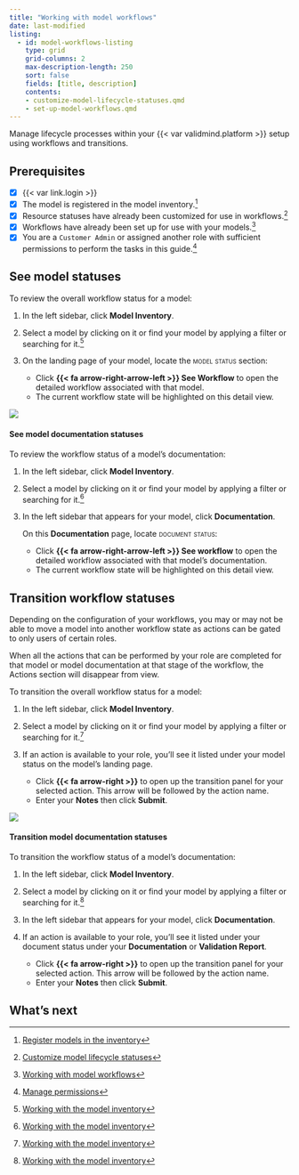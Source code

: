 ```yaml
---
title: "Working with model workflows"
date: last-modified
listing:
  - id: model-workflows-listing
    type: grid
    grid-columns: 2
    max-description-length: 250
    sort: false
    fields: [title, description]
    contents:
    - customize-model-lifecycle-statuses.qmd
    - set-up-model-workflows.qmd
---
```


Manage lifecycle processes within your {{< var validmind.platform >}} setup using workflows and transitions.

::: {.prereq}

## Prerequisites

- [x] {{< var link.login >}}
- [x] The model is registered in the model inventory.[^1]
- [x] Resource statuses have already been customized for use in workflows.[^2]
- [x] Workflows have already been set up for use with your models.[^3]
- [x] You are a `Customer Admin` or assigned another role with sufficient permissions to perform the tasks in this guide.[^4] 

:::

## See model statuses

To review the overall workflow status for a model: 

1. In the left sidebar, click **Model Inventory**.

2. Select a model by clicking on it or find your model by applying a filter or searching for it.[^5]

3. On the landing page of your model, locate the [model status]{.smallcaps} section: 

    - Click **{{< fa arrow-right-arrow-left >}} See Workflow** to open the detailed workflow associated with that model.
    - The current workflow state will be highlighted on this detail view. 

![](see-workflow.gif){fig-alt="A gif showing the detailed workflow under the MODEL STATUS section"}

#### See model documentation statuses

To review the workflow status of a model's documentation:

1. In the left sidebar, click **Model Inventory**.

2. Select a model by clicking on it or find your model by applying a filter or searching for it.[^6]

3. In the left sidebar that appears for your model, click **Documentation**. 

    On this **Documentation** page, locate [document status]{.smallcaps}:

    - Click **{{< fa arrow-right-arrow-left >}} See workflow** to open the detailed workflow associated with that model's documentation.
    - The current workflow state will be highlighted on this detail view. 

## Transition workflow statuses

::: {.callout-important title="Roles and action visbility"}
Depending on the configuration of your workflows, you may or may not be able to move a model into another workflow state as actions can be gated to only users of certain roles. 

When all the actions that can be performed by your role are completed for that model or model documentation at that stage of the workflow, the Actions section will disappear from view. 
:::

To transition the overall workflow status for a model:

1. In the left sidebar, click **Model Inventory**.

2. Select a model by clicking on it or find your model by applying a filter or searching for it.[^7]

3. If an action is available to your role, you'll see it listed under your model status on the model's landing page.

    - Click **{{< fa arrow-right >}}** to open up the transition panel for your selected action. This arrow will be followed by the action name.
    - Enter your **Notes** then click **Submit**. 

![](transition-workflow.gif){fig-alt="A gif showing transitioning a workflow status under the Actions section"}

#### Transition model documentation statuses

To transition the workflow status of a model's documentation:

1. In the left sidebar, click **Model Inventory**.

2. Select a model by clicking on it or find your model by applying a filter or searching for it.[^8]

3. In the left sidebar that appears for your model, click **Documentation**.

4.  If an action is available to your role, you'll see it listed under your document status under your **Documentation** or **Validation Report**. 

    - Click **{{< fa arrow-right >}}** to open up the transition panel for your selected action. This arrow will be followed by the action name.
    - Enter your **Notes** then click **Submit**. 

## What's next

:::{#model-workflows-listing}
:::



<!-- FOOTNOTES -->

[^1]: [Register models in the inventory](/guide/model-inventory/register-models-in-inventory.qmd)

[^2]: [Customize model lifecycle statuses](customize-model-lifecycle-statuses.qmd)

[^3]: [Working with model workflows](set-up-model-workflows.qmd)

[^4]: [Manage permissions](/guide/configuration/manage-permissions.qmd)

[^5]: [Working with the model inventory](/guide/model-inventory/working-with-model-inventory.qmd#search-filter-and-sort-models)

[^6]: [Working with the model inventory](/guide/model-inventory/working-with-model-inventory.qmd#search-filter-and-sort-models)

[^7]: [Working with the model inventory](/guide/model-inventory/working-with-model-inventory.qmd#search-filter-and-sort-models)

[^8]: [Working with the model inventory](/guide/model-inventory/working-with-model-inventory.qmd#search-filter-and-sort-models)